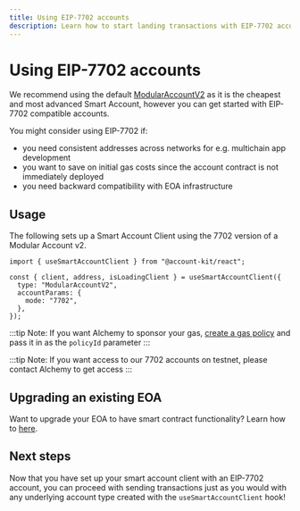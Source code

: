 ```yaml
---
title: Using EIP-7702 accounts
description: Learn how to start landing transactions with EIP-7702 accounts
---
```


# Using EIP-7702 accounts

We recommend using the default [ModularAccountV2](/smart-contracts/modular-account-v2/overview) as it is the cheapest and most advanced Smart Account, however you can get started with EIP-7702 compatible accounts.

You might consider using EIP-7702 if:

- you need consistent addresses across networks for e.g. multichain app development
- you want to save on initial gas costs since the account contract is not immediately deployed
- you need backward compatibility with EOA infrastructure

## Usage

The following sets up a Smart Account Client using the 7702 version of a Modular Account v2.

```tsx twoslash
import { useSmartAccountClient } from "@account-kit/react";

const { client, address, isLoadingClient } = useSmartAccountClient({
  type: "ModularAccountV2",
  accountParams: {
    mode: "7702",
  },
});
```

:::tip
Note: If you want Alchemy to sponsor your gas, [create a gas policy](/react/sponsor-gas) and pass it in as the `policyId` parameter
:::

:::tip
Note: If you want access to our 7702 accounts on testnet, please contact Alchemy to get access
:::

## Upgrading an existing EOA

Want to upgrade your EOA to have smart contract functionality? Learn how to [here](/smart-contracts/modular-account/upgrading-to-modular-account).

## Next steps

Now that you have set up your smart account client with an EIP-7702 account, you can proceed with sending transactions just as you would with any underlying account type created with the `useSmartAccountClient` hook!
